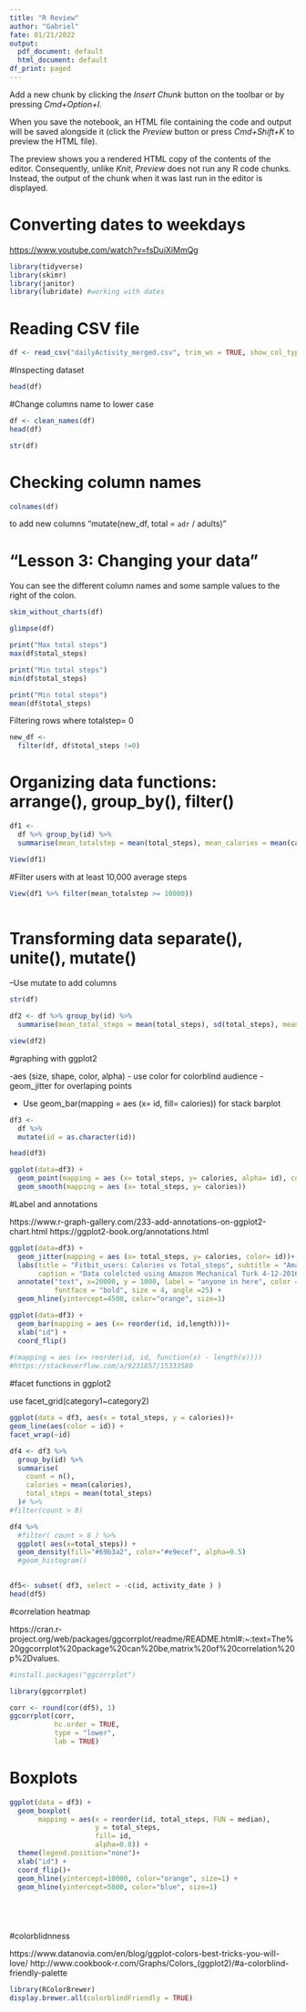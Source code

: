 ```yaml
---
title: "R Review"
author: "Gabriel"
fate: 01/21/2022
output:
  pdf_document: default
  html_document: default
df_print: paged
---
```


Add a new chunk by clicking the *Insert Chunk* button on the toolbar or by pressing *Cmd+Option+I*.

When you save the notebook, an HTML file containing the code and output will be saved alongside it (click the *Preview* button or press *Cmd+Shift+K* to preview the HTML file).

The preview shows you a rendered HTML copy of the contents of the editor. Consequently, unlike *Knit*, *Preview* does not run any R code chunks. Instead, the output of the chunk when it was last run in the editor is displayed.

# Converting dates to weekdays

<https://www.youtube.com/watch?v=fsDuiXiMmQg>





```r
library(tidyverse)
library(skimr)
library(janitor)
library(lubridate) #working with dates

```

# Reading CSV file

```r

df <- read_csv("dailyActivity_merged.csv", trim_ws = TRUE, show_col_types = FALSE)

```




#Inspecting dataset

```r
head(df)
```

#Change columns name to lower case

```r
df <- clean_names(df)
head(df)
```

```r
str(df)
```

# Checking column names

```r
colnames(df)
```

to add new columns "mutate(new_df, total = `adr` / adults)"

# "Lesson 3: Changing your data"

You can see the different column names and some sample values to the right of the colon.

```r
skim_without_charts(df)
```

```r
glimpse(df)
```

```r
print("Max total steps")
max(df$total_steps)

print("Min total steps")
min(df$total_steps)

print("Min total steps")
mean(df$total_steps)
```

Filtering rows where totalstep= 0

```r
new_df <- 
  filter(df, df$total_steps !=0)
```

# Organizing data functions: arrange(), group_by(), filter()

```r

df1 <- 
  df %>% group_by(id) %>% 
  summarise(mean_totalstep = mean(total_steps), mean_calories = mean(calories))


```

```r
View(df1)
```

#Filter users with at least 10,000 average steps

```r
View(df1 %>% filter(mean_totalstep >= 10000))
   
```

# Transforming data separate(), unite(), mutate()

--Use mutate to add columns

```r

str(df)
```

```r
df2 <- df %>% group_by(id) %>% 
  summarise(mean_total_steps = mean(total_steps), sd(total_steps), mean_calories = mean(calories), sd(calories))
```

```r
view(df2)
```

#graphing with ggplot2

-aes (size, shape, color, alpha) - use color for colorblind audience -geom_jitter for overlaping points

-   Use geom_bar(mapping = aes (x= id, fill= calories)) for stack barplot

```r

df3 <- 
  df %>% 
  mutate(id = as.character(id))

```

```r
head(df3)

```






```r
ggplot(data=df3) + 
  geom_point(mapping = aes (x= total_steps, y= calories, alpha= id), color = "purple") +
  geom_smooth(mapping = aes (x= total_steps, y= calories))
```

#Label and annotations

https://www.r-graph-gallery.com/233-add-annotations-on-ggplot2-chart.html 
https://ggplot2-book.org/annotations.html

```r
ggplot(data=df3) + 
  geom_jitter(mapping = aes (x= total_steps, y= calories, color= id))+
  labs(title = "Fitbit_users: Calories vs Total_steps", subtitle = "Amazon Turk ",
       caption = "Data colelcted using Amazon Mechanical Turk 4-12-2016 to 5-12-2016")+
  annotate("text", x=20000, y = 1000, label = "anyone in here", color = "purple", 
           fontface = "bold", size = 4, angle =25) +
  geom_hline(yintercept=4500, color="orange", size=1)


```

```r
ggplot(data=df3) + 
  geom_bar(mapping = aes (x= reorder(id, id,length)))+
  xlab("id") +
  coord_flip()
  
#(mapping = aes (x= reorder(id, id, function(x) - length(x))))
#https://stackoverflow.com/a/9231857/15333580
```


#facet functions in ggplot2

use facet_grid(category1\~category2)


```r
ggplot(data = df3, aes(x = total_steps, y = calories))+
geom_line(aes(color = id)) +
facet_wrap(~id)
```

```r
df4 <- df3 %>% 
  group_by(id) %>% 
  summarise(
    count = n(),
    calories = mean(calories),
    total_steps = mean(total_steps)
  )# %>% 
#filter(count > 8)

```



```r

df4 %>%
  #filter( count > 8 ) %>%
  ggplot( aes(x=total_steps)) +
  geom_density(fill="#69b3a2", color="#e9ecef", alpha=0.5) 
  #geom_histogram()
  


```




```r
df5<- subset( df3, select = -c(id, activity_date ) )
head(df5)
```
#correlation heatmap

https://cran.r-project.org/web/packages/ggcorrplot/readme/README.html#:~:text=The%20ggcorrplot%20package%20can%20be,matrix%20of%20correlation%20p%2Dvalues.

```r
#install.packages("ggcorrplot")

library(ggcorrplot)
```


```r
corr <- round(cor(df5), 1)
ggcorrplot(corr,
           hc.order = TRUE,
           type = "lower",
           lab = TRUE)
```


# Boxplots 






```r
ggplot(data = df3) +
  geom_boxplot(
       mapping = aes(x = reorder(id, total_steps, FUN = median),
                     y = total_steps,
                     fill= id,
                     alpha=0.8)) +
  theme(legend.position="none")+
  xlab("id") +
  coord_flip()+
  geom_hline(yintercept=10000, color="orange", size=1) +
  geom_hline(yintercept=5000, color="blue", size=1)






```



#colorblidnness 

https://www.datanovia.com/en/blog/ggplot-colors-best-tricks-you-will-love/ 
http://www.cookbook-r.com/Graphs/Colors_(ggplot2)/#a-colorblind-friendly-palette

```r
library(RColorBrewer)
display.brewer.all(colorblindFriendly = TRUE)
```


